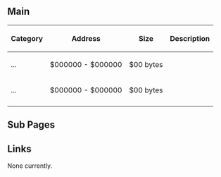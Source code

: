 {{rommap}}

==Main==

{| class="wikitable sortable"
|-
!  Category  !!  Address  !!  Size  !!  Description
|-
|  ...  ||  $000000 - $000000  ||  $00 bytes  ||  
|-
|  ...  ||  $000000 - $000000  ||  $00 bytes  ||  
|-
|}

==Sub Pages==
{{subpage|Items}}
{{subpage|Monsters}}

==Links==
None currently.


{{Internal Data}}
